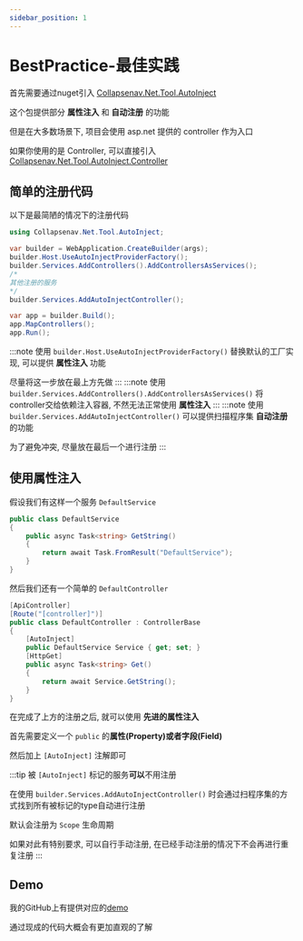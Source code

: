 ```yaml
---
sidebar_position: 1
---
```

# BestPractice-最佳实践

首先需要通过nuget引入 [Collapsenav.Net.Tool.AutoInject](https://www.nuget.org/packages/Collapsenav.Net.Tool.AutoInject)

这个包提供部分 **属性注入** 和 **自动注册** 的功能

但是在大多数场景下, 项目会使用 asp.net 提供的 controller 作为入口

如果你使用的是 Controller, 可以直接引入 [Collapsenav.Net.Tool.AutoInject.Controller](https://www.nuget.org/packages/Collapsenav.Net.Tool.AutoInject.Controller)

## 简单的注册代码

以下是最简陋的情况下的注册代码
```csharp
using Collapsenav.Net.Tool.AutoInject;

var builder = WebApplication.CreateBuilder(args);
builder.Host.UseAutoInjectProviderFactory();
builder.Services.AddControllers().AddControllersAsServices();
/*
其他注册的服务
*/
builder.Services.AddAutoInjectController();

var app = builder.Build();
app.MapControllers();
app.Run();
```
:::note
使用 `builder.Host.UseAutoInjectProviderFactory()` 替换默认的工厂实现, 可以提供 **属性注入** 功能

尽量将这一步放在最上方先做
:::
:::note
使用 `builder.Services.AddControllers().AddControllersAsServices()` 将controller交给依赖注入容器, 不然无法正常使用 **属性注入**
:::
:::note
使用 `builder.Services.AddAutoInjectController()` 可以提供扫描程序集 **自动注册** 的功能

为了避免冲突, 尽量放在最后一个进行注册
:::

## 使用属性注入

假设我们有这样一个服务 `DefaultService`

```csharp
public class DefaultService
{
    public async Task<string> GetString()
    {
        return await Task.FromResult("DefaultService");
    }
}
```

然后我们还有一个简单的 `DefaultController`

```csharp
[ApiController]
[Route("[controller]")]
public class DefaultController : ControllerBase
{
    [AutoInject]
    public DefaultService Service { get; set; }
    [HttpGet]
    public async Task<string> Get()
    {
        return await Service.GetString();
    }
}
```

在完成了上方的注册之后, 就可以使用 **先进的属性注入**

首先需要定义一个 `public` 的**属性(Property)**或者**字段(Field)**

然后加上 `[AutoInject]` 注解即可

:::tip
被 `[AutoInject]` 标记的服务**可以**不用注册

在使用 `builder.Services.AddAutoInjectController()` 时会通过扫程序集的方式找到所有被标记的type自动进行注册

默认会注册为 `Scope` 生命周期

如果对此有特别要求, 可以自行手动注册, 在已经手动注册的情况下不会再进行重复注册
:::

## Demo

我的GitHub上有提供对应的[demo](https://github.com/CollapseNav/Collapsenav.Net.Tool/tree/main/Demo/WebApiDemo/AutoInjectWebApiDemo)

通过现成的代码大概会有更加直观的了解


